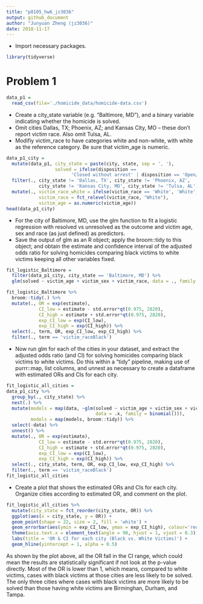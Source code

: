 ```yaml
---
title: "p8105_hw6_jz3036"
output: github_document
author: "Junyuan Zheng (jz3036)"
date: 2018-11-17
---
```


* Import necessary packages.
```r
library(tidyverse)
```

# Problem 1

```r
data_p1 = 
  read_csv(file='./homicide_data/homicide-data.csv')
```

* Create a city_state variable (e.g. “Baltimore, MD”), and a binary variable indicating whether the homicide is solved.
* Omit cities Dallas, TX; Phoenix, AZ; and Kansas City, MO – these don’t report victim race. Also omit Tulsa, AL.
* Modifiy victim_race to have categories white and non-white, with white as the reference category. Be sure that victim_age is numeric.
```r
data_p1_city = 
  mutate(data_p1, city_state = paste(city, state, sep = ', '),
                  solved = ifelse(disposition == 
                        'Closed without arrest' | disposition == 'Open/No arrest', 0, 1)) %>%
  filter(., city_state != 'Dallas, TX', city_state != 'Phoenix, AZ',
            city_state != 'Kansas City, MO', city_state != 'Tulsa, AL') %>% 
  mutate(., victim_race_white = ifelse(victim_race == 'White', 'White', 'Non-white'),
            victim_race = fct_relevel(victim_race, "White"),
            victim_age = as.numeric(victim_age))
head(data_p1_city)
```

* For the city of Baltimore, MD, use the glm function to fit a logistic regression with resolved vs unresolved as the outcome and victim age, sex and race (as just defined) as predictors.
* Save the output of glm as an R object; apply the broom::tidy to this object; and obtain the estimate and confidence interval of the adjusted odds ratio for solving homicides comparing black victims to white victims keeping all other variables fixed.
```r
fit_logistic_Baltimore = 
  filter(data_p1_city, city_state == 'Baltimore, MD') %>% 
  glm(solved ~ victim_age + victim_sex + victim_race, data = ., family = binomial())

fit_logistic_Baltimore %>% 
  broom::tidy(.) %>% 
  mutate(., OR = exp(estimate),
            CI_low = estimate - std.error*qt(0.975, 2820),
            CI_high = estimate + std.error*qt(0.975, 2820),
            exp_CI_low = exp(CI_low),
            exp_CI_high = exp(CI_high)) %>%
  select(., term, OR, exp_CI_low, exp_CI_high) %>%
  filter(., term == 'victim_raceBlack')
```


* Now run glm for each of the cities in your dataset, and extract the adjusted odds ratio (and CI) for solving homicides comparing black victims to white victims. Do this within a “tidy” pipeline, making use of purrr::map, list columns, and unnest as necessary to create a dataframe with estimated ORs and CIs for each city.

```r
fit_logistic_all_cities = 
data_p1_city %>% 
  group_by(., city_state) %>% 
  nest(.) %>% 
  mutate(models = map(data, ~glm(solved ~ victim_age + victim_sex + victim_race,
                                 data = .x, family = binomial())),
         models = map(models, broom::tidy)) %>% 
  select(-data) %>% 
  unnest() %>% 
  mutate(., OR = exp(estimate),
            CI_low = estimate - std.error*qt(0.975, 2820),
            CI_high = estimate + std.error*qt(0.975, 2820),
            exp_CI_low = exp(CI_low),
            exp_CI_high = exp(CI_high)) %>%
  select(., city_state, term, OR, exp_CI_low, exp_CI_high) %>% 
  filter(., term == 'victim_raceBlack')
fit_logistic_all_cities
```

* Create a plot that shows the estimated ORs and CIs for each city. Organize cities according to estimated OR, and comment on the plot.

```r
fit_logistic_all_cities %>%
  mutate(city_state = fct_reorder(city_state, OR)) %>% 
  ggplot(aes(x = city_state, y = OR)) +
  geom_point(shape = 22, size = 2, fill = 'white') +
  geom_errorbar(aes(ymin = exp_CI_low, ymax = exp_CI_high), colour='red', alpha = 0.8) +
  theme(axis.text.x = element_text(angle = 90, hjust = 1, vjust = 0.3)) +
  labs(title = 'OR & CI for each city (Black vs. White Victims)') +
  geom_hline(yintercept = 1, alpha = 0.5)
```

As shown by the plot above, all the OR fall in the CI range, which could mean the results are statistically significant if not look at the p-value directly. Most of the OR is lower than 1, which means, compared to white victims, cases with black victims at those cities are less likely to be solved. The only three cities where cases with black victims are more likely to be solved than those having white victims are Birminghan, Durham, and Tampa.
